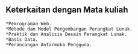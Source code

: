 ## Keterkaitan dengan Mata kuliah 

    *Pemrograman Web.                               
    *Metode dan Model Pengembangan Perangkat Lunak. 
    *Praktik dan Analisis Desain Perangkat Lunak.   
    *Basis Data.                                    
    *Perancangan Antarmuka Pengguna.                